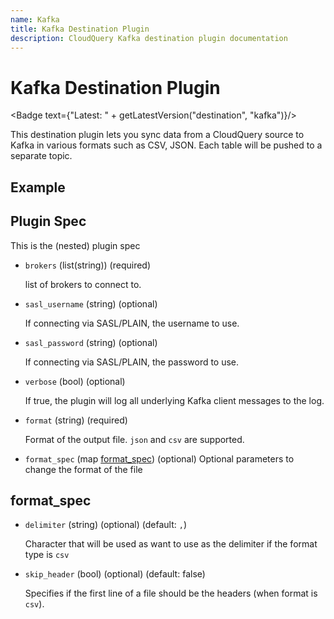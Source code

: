 ```yaml
---
name: Kafka
title: Kafka Destination Plugin
description: CloudQuery Kafka destination plugin documentation
---
```

# Kafka Destination Plugin


<Badge text={"Latest: " + getLatestVersion("destination", "kafka")}/>

This destination plugin lets you sync data from a CloudQuery source to Kafka in various formats such as CSV, JSON. Each table will be pushed to a separate topic.

## Example

<Configuration />

## Plugin Spec

This is the (nested) plugin spec

- `brokers` (list(string)) (required)

  list of brokers to connect to.

- `sasl_username` (string) (optional)

  If connecting via SASL/PLAIN, the username to use.

- `sasl_password` (string) (optional)
  
  If connecting via SASL/PLAIN, the password to use.

- `verbose` (bool) (optional)

  If true, the plugin will log all underlying Kafka client messages to the log.

- `format` (string) (required)

  Format of the output file. `json` and `csv` are supported.

- `format_spec` (map [format_spec](#format_spec)) (optional)
  Optional parameters to change the format of the file

## format_spec

- `delimiter` (string) (optional) (default: `,`)

  Character that will be used as want to use as the delimiter if the format type is `csv`

- `skip_header` (bool) (optional) (default: false)

  Specifies if the first line of a file should be the headers (when format is `csv`).
